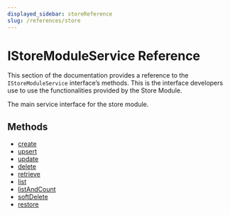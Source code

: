 ```yaml
---
displayed_sidebar: storeReference
slug: /references/store
---
```



# IStoreModuleService Reference

This section of the documentation provides a reference to the `IStoreModuleService` interface’s methods. This is the interface developers use to use the functionalities provided by the Store Module.

The main service interface for the store module.

## Methods

- [create](../IStoreModuleService/methods/store.IStoreModuleService.create.mdx)
- [upsert](../IStoreModuleService/methods/store.IStoreModuleService.upsert.mdx)
- [update](../IStoreModuleService/methods/store.IStoreModuleService.update.mdx)
- [delete](../IStoreModuleService/methods/store.IStoreModuleService.delete.mdx)
- [retrieve](../IStoreModuleService/methods/store.IStoreModuleService.retrieve.mdx)
- [list](../IStoreModuleService/methods/store.IStoreModuleService.list.mdx)
- [listAndCount](../IStoreModuleService/methods/store.IStoreModuleService.listAndCount.mdx)
- [softDelete](../IStoreModuleService/methods/store.IStoreModuleService.softDelete.mdx)
- [restore](../IStoreModuleService/methods/store.IStoreModuleService.restore.mdx)
